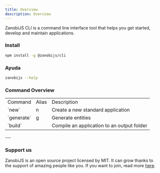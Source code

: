 ---
title: Overview
description: Overview
---

ZanobiJS CLI is a command line interface tool that helps you get started,
develop and maintain applications.

### Install

```sh
npm install -g @zanobijs/cli
```

### Ayuda

```sh
zanobijs --help
```

### Command Overview

<table>
   <tr>
     <td>Command</td>
     <td>Alias</td>
     <td>Description</td>
   </tr>
   <tr>
     <td>`new`</td>
     <td>n</td>
     <td>Create a new standard application</td>
   </tr>
   <tr>
     <td>`generate`</td>
     <td>g</td>
     <td>Generate entities</td>
   </tr>
   <tr>
     <td>`build`</td>
     <td></td>
     <td>Compile an application to an output folder</td>
   </tr>
</table>
---

### Support us

ZanobiJS is an open source project licensed by MIT. It can grow thanks to the support of amazing people like you.
If you want to join, read more [here](https://github.com/devdroide/ZanobiJS).
